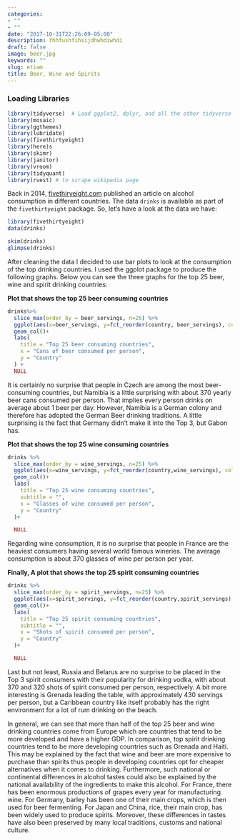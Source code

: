 ```yaml
---
categories:
- ""
- ""
date: "2017-10-31T22:26:09-05:00"
description: fhhfushfihsijdhwhdiwhdi
draft: false
image: beer.jpg
keywords: ""
slug: etiam
title: Beer, Wine and Spirits
---
```


### Loading Libraries 

```r
library(tidyverse)  # Load ggplot2, dplyr, and all the other tidyverse packages
library(mosaic)
library(ggthemes)
library(lubridate)
library(fivethirtyeight)
library(here)s
library(skimr)
library(janitor)
library(vroom)
library(tidyquant)
library(rvest) # to scrape wikipedia page
```
Back in 2014, [fivethiryeight.com](https://fivethirtyeight.com/features/dear-mona-followup-where-do-people-drink-the-most-beer-wine-and-spirits/) published an article on alcohol consumption in different countries. The data `drinks` is available as part of the `fivethirtyeight` package. So, let's have a look at the data we have:

```r
library(fivethirtyeight)
data(drinks)

```

```r
skim(drinks)
glimpse(drinks)

```

After cleaning the data I decided to use bar plots to look at the consumption of the top drinking countries. I used the ggplot package to produce the following graphs. Below you can see the three graphs for the top 25 beer, wine and spirit drinking countries:

**Plot that shows the top 25 beer consuming countries**

```r
drinks%>%
  slice_max(order_by = beer_servings, n=25) %>%
  ggplot(aes(x=beer_servings, y=fct_reorder(country, beer_servings), color = country))+
  geom_col()+
  labs(
    title = "Top 25 beer consuming countries",
    x = "Cans of beer consumed per person",
    y = "Country"
  ) +
  NULL
```
It is certainly no surprise that people in Czech are among the most beer-consuming countries, but Namibia is a little surprising with about 370 yearly beer cans consumed per person. That implies every person drinks on average about 1 beer per day. However, Namibia is a German colony and therefore has adopted the German Beer drinking traditions. A little surprising is the fact that Germany didn’t make it into the Top 3, but Gabon has.

**Plot that shows the top 25 wine consuming countries**

```r
drinks %>%
  slice_max(order_by = wine_servings, n=25) %>%
  ggplot(aes(x=wine_servings, y=fct_reorder(country,wine_servings), color = country))+
  geom_col()+
  labs(
    title = "Top 25 wine consuming countries",
    subtitle = "",
    x = "Glasses of wine consumed per person",
    y = "Country"
  )+

  NULL

```
Regarding wine consumption, it is no surprise that people in France are the heaviest consumers having several world famous wineries. The average consumption is about 370 glasses of wine per person per year.

**Finally, A plot that shows the top 25 spirit consuming countries**

```r
drinks %>%
  slice_max(order_by = spirit_servings, n=25) %>%
  ggplot(aes(x=spirit_servings, y=fct_reorder(country,spirit_servings), color = country))+
  geom_col()+
  labs(
    title = "Top 25 spirit consuming countries",
    subtitle = "",
    x = "Shots of spirit consumed per person",
    y = "Country"
  )+

  NULL

```
Last but not least, Russia and Belarus are no surprise to be placed in the Top 3 spirit consumers with their popularity for drinking vodka, with about 370 and 320 shots of spirit consumed per person, respectively. A bit more interesting is Grenada leading the table, with approximately 430 servings per person, but a Caribbean country like itself probably has the right environment for a lot of rum drinking on the beach.

In general, we can see that more than half of the top 25 beer and wine drinking countries come from Europe which are countries that tend to be more developed and have a higher GDP. In comparison, top spirit drinking countries tend to be more developing countries such as Grenada and Haiti. This may be explained by the fact that wine and beer are more expensive to purchase than spirits thus people in developing countries opt for cheaper alternatives when it comes to drinking. Furthermore, such national or continental differences in alcohol tastes could also be explained by the national availability of the ingredients to make this alcohol. For France, there has been enormous productions of grapes every year for manufacturing wine. For Germany, barley has been one of their main crops, which is then used for beer fermenting. For Japan and China, rice, their main crop, has been widely used to produce spirits. Moreover, these differences in tastes have also been preserved by many local traditions, customs and national culture.

